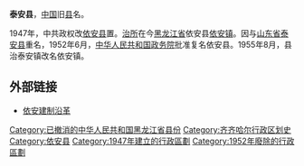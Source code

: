 '''泰安县'''，[[中国|中国]]旧[[县|县]]名。

1947年，中共政权改[[依安县|依安县]]置。[[治所|治所]]在今[[黑龙江省|黑龙江省]]依安县[[依安镇|依安镇]]。因与[[山东省|山东省]][[泰安县_(山东省)|泰安县]]重名，1952年6月，[[中华人民共和国政务院|中华人民共和国政务院]]批准复名依安县。1955年8月，县治泰安镇改名依安镇。

== 外部链接 ==
*[http://www.hljyian.gov.cn/zjya/zjya2.asp?cid=41 依安建制沿革] {{Wayback|url=http://www.hljyian.gov.cn/zjya/zjya2.asp?cid=41 |date=20140605052613 }}

{{黑龙江行政区划小作品}}
[[Category:已撤消的中华人民共和国黑龙江省县份|Category:已撤消的中华人民共和国黑龙江省县份]]
[[Category:齐齐哈尔行政区划史|Category:齐齐哈尔行政区划史]]
[[Category:依安县|Category:依安县]]
[[Category:1947年建立的行政區劃|Category:1947年建立的行政區劃]]
[[Category:1952年廢除的行政區劃|Category:1952年廢除的行政區劃]]